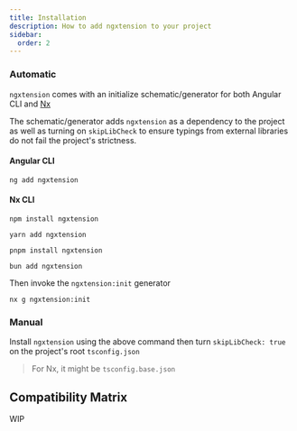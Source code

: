```yaml
---
title: Installation
description: How to add ngxtension to your project
sidebar:
  order: 2
---
```



### Automatic

`ngxtension` comes with an initialize schematic/generator for both Angular CLI and [Nx](https://nx.dev)

The schematic/generator adds `ngxtension` as a dependency to the project as well as turning on `skipLibCheck` to ensure
typings from external libraries do not fail the project's strictness.

#### Angular CLI

```shell title="Adding ngxtension"
ng add ngxtension
```

#### Nx CLI

<Tabs>
	<TabItem label="npm">

```shell title="Installing ngxtension"
npm install ngxtension
```

  </TabItem>
	<TabItem label="yarn">

```shell title="Installing ngxtension"
yarn add ngxtension
```

  </TabItem>
	<TabItem label="pnpm">

```shell title="Installing ngxtension"
pnpm install ngxtension
```

  </TabItem>
	<TabItem label="bun">

```shell title="Installing ngxtension"
bun add ngxtension
```

  </TabItem>
</Tabs>

Then invoke the `ngxtension:init` generator

```shell title="Invoking init generator"
nx g ngxtension:init
```

### Manual

Install `ngxtension` using the above command then turn `skipLibCheck: true` on the project's root `tsconfig.json`

> For Nx, it might be `tsconfig.base.json`

## Compatibility Matrix

WIP
